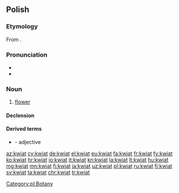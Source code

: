 ==Polish==

===Etymology===
From {{etyl|sla-pro|pl}} {{m|sla-pro|*květъ}}.

===Pronunciation===
* {{IPA|[kfʲjat̪]|lang=pl}}
* {{audio|Pl-kwiat.ogg|audio|lang=pl}}

===Noun===
{{pl-noun|m-in|dim=kwiatek}}

# [[flower]]

====Declension====
{{pl-decl-noun-masc-inani|kwia|t|u|dats=kwiatu|locs=kwiecie|vocs=kwiecie}}

====Derived terms====
* {{l/pl|kwiatowy}} - adjective

[[Category:pl:Botany]]

[[az:kwiat]]
[[cy:kwiat]]
[[de:kwiat]]
[[el:kwiat]]
[[eu:kwiat]]
[[fa:kwiat]]
[[fr:kwiat]]
[[fy:kwiat]]
[[ko:kwiat]]
[[hr:kwiat]]
[[io:kwiat]]
[[it:kwiat]]
[[kn:kwiat]]
[[la:kwiat]]
[[lt:kwiat]]
[[hu:kwiat]]
[[mg:kwiat]]
[[mn:kwiat]]
[[fj:kwiat]]
[[ja:kwiat]]
[[uz:kwiat]]
[[pl:kwiat]]
[[ru:kwiat]]
[[fi:kwiat]]
[[sv:kwiat]]
[[ta:kwiat]]
[[chr:kwiat]]
[[tr:kwiat]]